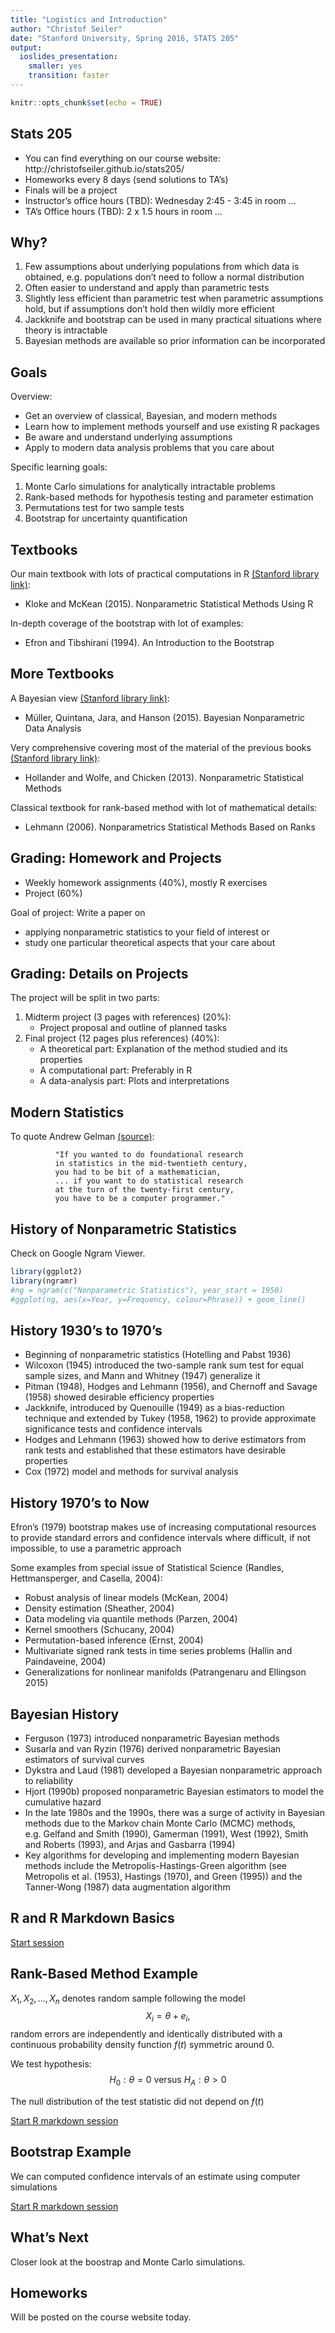 ```yaml
---
title: "Logistics and Introduction"
author: "Christof Seiler"
date: "Stanford University, Spring 2016, STATS 205"
output: 
  ioslides_presentation: 
    smaller: yes
    transition: faster
---
```


```r
knitr::opts_chunk$set(echo = TRUE)
```

## Stats 205

* You can find everything on our course website: http://christofseiler.github.io/stats205/
* Homeworks every 8 days (send solutions to TA's)
* Finals will be a project
* Instructor's office hours (TBD): Wednesday 2:45 - 3:45 in room ...
* TA's Office hours (TBD): 2 x 1.5 hours in room ...

## Why?

1. Few assumptions about underlying populations from which data is obtained, e.g. populations don't need to follow a normal distribution
2. Often easier to understand and apply than parametric tests
3. Slightly less efficient than parametric test when parametric assumptions hold, but if assumptions don't hold then wildly more efficient
4. Jackknife and bootstrap can be used in many practical situations where theory is intractable
5. Bayesian methods are available so prior information can be incorporated

## Goals

Overview: 

* Get an overview of classical, Bayesian, and modern methods
* Learn how to implement methods yourself and use existing R packages
* Be aware and understand underlying assumptions
* Apply to modern data analysis problems that you care about

Specific learning goals:

1. Monte Carlo simulations for analytically intractable problems
2. Rank-based methods for hypothesis testing and parameter estimation
3. Permutations test for two sample tests
4. Bootstrap for uncertainty quantification

## Textbooks

Our main textbook with lots of practical computations in R [(Stanford library link)](https://searchworks.stanford.edu/view/10718635): 

* Kloke and McKean (2015). Nonparametric Statistical Methods Using R

In-depth coverage of the bootstrap with lot of examples:

* Efron and Tibshirani (1994). An Introduction to the Bootstrap

## More Textbooks

A Bayesian view [(Stanford library link)](https://searchworks.stanford.edu/view/11351113):

* Müller, Quintana, Jara, and Hanson (2015). Bayesian Nonparametric Data Analysis

Very comprehensive covering most of the material of the previous books [(Stanford library link)](https://searchworks.stanford.edu/view/10356739):

* Hollander and Wolfe, and Chicken (2013). Nonparametric Statistical Methods

Classical textbook for rank-based method with lot of mathematical details:

* Lehmann (2006). Nonparametrics Statistical Methods Based on Ranks

## Grading: Homework and Projects

* Weekly homework assignments (40%), mostly R exercises
* Project (60%)

Goal of project: Write a paper on 

* applying nonparametric statistics to your field of interest or 
* study one particular theoretical aspects that your care about

## Grading: Details on Projects

The project will be split in two parts:

1. Midterm project (3 pages with references) (20%):
    + Project proposal and outline of planned tasks 

2. Final project (12 pages plus references) (40%):
    + A theoretical part: Explanation of the method studied and its properties
    + A computational part: Preferably in R
    + A data-analysis part: Plots and interpretations


## Modern Statistics

To quote Andrew Gelman [(source)](http://arxiv.org/pdf/1001.2968.pdf):

```
          "If you wanted to do foundational research 
          in statistics in the mid-twentieth century, 
          you had to be bit of a mathematician, 
          ... if you want to do statistical research 
          at the turn of the twenty-first century, 
          you have to be a computer programmer."
```

## History of Nonparametric Statistics

Check on Google Ngram Viewer.

```r
library(ggplot2)
library(ngramr)
#ng = ngram(c("Nonparametric Statistics"), year_start = 1950)
#ggplot(ng, aes(x=Year, y=Frequency, colour=Phrase)) + geom_line()
```

## History 1930's to 1970's

* Beginning of nonparametric statistics (Hotelling and Pabst 1936)
* Wilcoxon (1945) introduced the two-sample rank sum test for equal sample sizes, and Mann and Whitney (1947) generalize it
* Pitman (1948), Hodges and Lehmann (1956), and Chernoff and Savage (1958) showed desirable efficiency properties
* Jackknife, introduced by Quenouille (1949) as a bias-reduction technique and extended by Tukey (1958, 1962) to provide approximate significance tests and confidence intervals
* Hodges and Lehmann (1963) showed how to derive estimators from rank tests and established that these estimators have desirable properties
* Cox (1972) model and methods for survival analysis

## History 1970’s to Now

Efron’s (1979) bootstrap makes use of increasing computational resources to provide standard errors and confidence intervals where difficult, if not impossible, to use a parametric approach

Some examples from special issue of Statistical Science (Randles, Hettmansperger, and Casella, 2004):

* Robust analysis of linear models (McKean, 2004)
* Density estimation (Sheather, 2004)
* Data modeling via quantile methods (Parzen, 2004)
* Kernel smoothers (Schucany, 2004)
* Permutation-based inference (Ernst, 2004)
* Multivariate signed rank tests in time series problems (Hallin and Paindaveine, 2004)
* Generalizations for nonlinear manifolds (Patrangenaru and Ellingson 2015)

## Bayesian History

* Ferguson (1973) introduced nonparametric Bayesian methods
* Susarla and van Ryzin (1976) derived nonparametric Bayesian estimators of survival curves
* Dykstra and Laud (1981) developed a Bayesian nonparametric approach to reliability
* Hjort (1990b) proposed nonparametric Bayesian estimators to model the cumulative hazard
* In the late 1980s and the 1990s, there was a surge of activity in Bayesian methods due to the Markov chain Monte Carlo (MCMC) methods, e.g. Gelfand and Smith (1990), Gamerman (1991), West (1992), Smith and Roberts (1993), and Arjas and Gasbarra (1994)
* Key algorithms for developing and implementing modern Bayesian methods include the Metropolis-Hastings-Green algorithm (see Metropolis et al. (1953), Hastings (1970), and Green (1995)) and the Tanner-Wong (1987) data augmentation algorithm

## R and R Markdown Basics

[Start session](RBasics.html)

## Rank-Based Method Example

$X_1,X_2,\dots,X_n$ denotes random sample following the model
$$ X_i = \theta + e_i, $$
random errors are independently and identically distributed with a continuous probability density function $f(t)$ symmetric around $0$.

We test hypothesis:
$$ H_0: \theta = 0 \text{ versus } H_A: \theta > 0 $$

The null distribution of the test statistic did not depend on $f(t)$

[Start R markdown session](Examples.html#signed_rank_wilcoxon)

## Bootstrap Example

We can computed confidence intervals of an estimate using computer simulations

[Start R markdown session](Examples.html#bootstrap)

## What's Next

Closer look at the boostrap and Monte Carlo simulations.

## Homeworks

Will be posted on the course website today.
